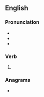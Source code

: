 ==English==

===Pronunciation===
* {{IPA|en|/ˈslɪd/}}
* {{audio|en|en-us-slid.ogg|Audio (US)}}
* {{rhymes|en|ɪd|s=1}}

===Verb===
{{head|en|verb form}}

# {{en-past of|slide}}

===Anagrams===
* {{anagrams|en|a=dils|IDLs|lids|sild}}